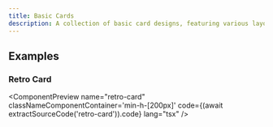 ```yaml
---
title: Basic Cards
description: A collection of basic card designs, featuring various layouts for showcasing content
---
```



## Examples

### Retro Card

<ComponentPreview
  name="retro-card"     
  classNameComponentContainer='min-h-[200px]'
  code={(await extractSourceCode('retro-card')).code}
  lang="tsx"
/>